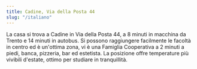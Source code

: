 ```yaml
---
title: Cadine, Via della Posta 44
slug: "/italiano"
---
```


La casa si trova a Cadine in Via della Posta 44, a 8 minuti in macchina da Trento e 14 minuti in autobus. Si possono raggiungere facilmente le facoltà in centro ed è un'ottima zona, vi è una Famiglia Cooperativa a 2 minuti a piedi, banca, pizzeria, bar ed estetista. La posizione offre temperature più vivibili d'estate, ottimo per studiare in tranquillità.
